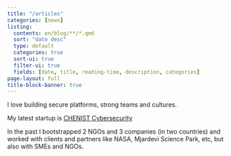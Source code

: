 ```yaml
---
title: "/articles"
categories: [news]
listing:
  contents: en/blog/**/*.qmd
  sort: "date desc"
  type: default
  categories: true
  sort-ui: true
  filter-ui: true
  fields: [date, title, reading-time, description, categories]
page-layout: full
title-block-banner: true
---
```


::: {when-profile="english"}
I love building secure platforms, strong teams and cultures.

My latest startup is [CHENIST Cybersecurity](https://chen.ist)

In the past I bootstrapped 2 NGOs and 3 companies (in two countries) and worked with clients and partners like NASA, Mjardevi Science Park, etc, but also with SMEs and NGOs. 

:::

